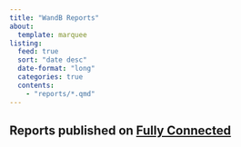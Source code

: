 ```yaml
---
title: "WandB Reports"
about:
  template: marquee
listing:
  feed: true
  sort: "date desc"
  date-format: "long"
  categories: true
  contents:
    - "reports/*.qmd"
---
```


## Reports published on [Fully Connected](https://wandb.ai/fully-connected)

<br>